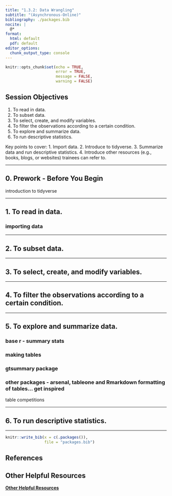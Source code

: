 ```yaml
---
title: "1.3.2: Data Wrangling"
subtitle: "(Asynchronous-Online)"
bibliography: ./packages.bib
nocite: |
  @*
format:
  html: default
  pdf: default
editor_options: 
  chunk_output_type: console
---
```


\thispagestyle{fancy}

```r
knitr::opts_chunk$set(echo = TRUE,
                      error = TRUE,
                      message = FALSE,
                      warning = FALSE)
```

## Session Objectives

1. To read in data.
2. To subset data.
3. To select, create, and modify variables.
4. To filter the observations according to a certain condition.
5. To explore and summarize data.
6. To run descriptive statistics.


Key points to cover:
1.	Import data.
2.	Introduce to tidyverse.
3.	Summarize data and run descriptive statistics.
4.	Introduce other resources (e.g., books, blogs, or websites) trainees can refer to.



---

## 0. Prework - Before You Begin

introduction to tidyverse

---

\newpage

## 1. To read in data.

### importing data


---

\newpage

## 2. To subset data.



---

\newpage

## 3. To select, create, and modify variables.



---

\newpage

## 4. To filter the observations according to a certain condition.



---

\newpage

## 5. To explore and summarize data.

### base r - summary stats

### making tables

### gtsummary package

### other packages - arsenal, tableone and Rmarkdown formatting of tables... get inspired

table competitions

---

\newpage

## 6. To run descriptive statistics.






---

\newpage

```r
knitr::write_bib(x = c(.packages()), 
                 file = "packages.bib")
```

## References

::: {#refs}
:::

## Other Helpful Resources

[**Other Helpful Resources**](./additionalResources.html)

